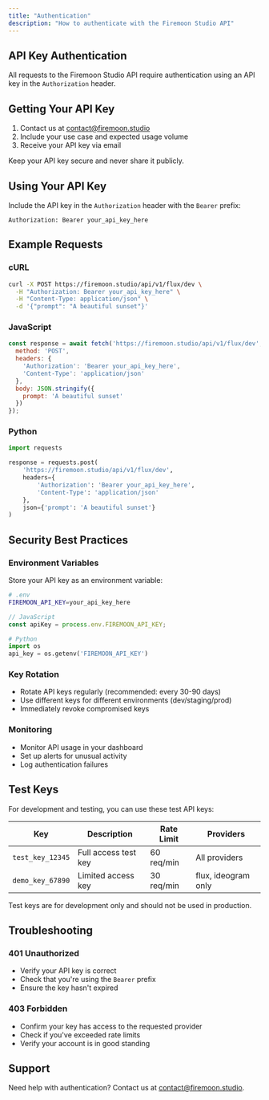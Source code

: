 ```yaml
---
title: "Authentication"
description: "How to authenticate with the Firemoon Studio API"
---
```


## API Key Authentication

All requests to the Firemoon Studio API require authentication using an API key in the `Authorization` header.

## Getting Your API Key

1. Contact us at [contact@firemoon.studio](mailto:contact@firemoon.studio)
2. Include your use case and expected usage volume
3. Receive your API key via email

<Warning>
  Keep your API key secure and never share it publicly.
</Warning>

## Using Your API Key

Include the API key in the `Authorization` header with the `Bearer` prefix:

```
Authorization: Bearer your_api_key_here
```

## Example Requests

### cURL
```bash
curl -X POST https://firemoon.studio/api/v1/flux/dev \
  -H "Authorization: Bearer your_api_key_here" \
  -H "Content-Type: application/json" \
  -d '{"prompt": "A beautiful sunset"}'
```

### JavaScript
```javascript
const response = await fetch('https://firemoon.studio/api/v1/flux/dev', {
  method: 'POST',
  headers: {
    'Authorization': 'Bearer your_api_key_here',
    'Content-Type': 'application/json'
  },
  body: JSON.stringify({
    prompt: 'A beautiful sunset'
  })
});
```

### Python
```python
import requests

response = requests.post(
    'https://firemoon.studio/api/v1/flux/dev',
    headers={
        'Authorization': 'Bearer your_api_key_here',
        'Content-Type': 'application/json'
    },
    json={'prompt': 'A beautiful sunset'}
)
```

## Security Best Practices

### Environment Variables
Store your API key as an environment variable:

```bash
# .env
FIREMOON_API_KEY=your_api_key_here
```

```javascript
// JavaScript
const apiKey = process.env.FIREMOON_API_KEY;
```

```python
# Python
import os
api_key = os.getenv('FIREMOON_API_KEY')
```

### Key Rotation
- Rotate API keys regularly (recommended: every 30-90 days)
- Use different keys for different environments (dev/staging/prod)
- Immediately revoke compromised keys

### Monitoring
- Monitor API usage in your dashboard
- Set up alerts for unusual activity
- Log authentication failures

## Test Keys

For development and testing, you can use these test API keys:

| Key | Description | Rate Limit | Providers |
|-----|-------------|------------|-----------|
| `test_key_12345` | Full access test key | 60 req/min | All providers |
| `demo_key_67890` | Limited access key | 30 req/min | flux, ideogram only |

<Note>
  Test keys are for development only and should not be used in production.
</Note>

## Troubleshooting

### 401 Unauthorized
- Verify your API key is correct
- Check that you're using the `Bearer` prefix
- Ensure the key hasn't expired

### 403 Forbidden
- Confirm your key has access to the requested provider
- Check if you've exceeded rate limits
- Verify your account is in good standing

## Support

Need help with authentication? Contact us at [contact@firemoon.studio](mailto:contact@firemoon.studio).
